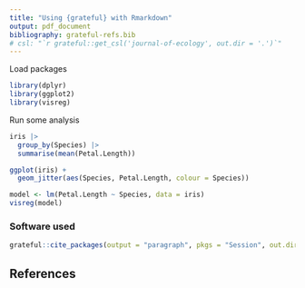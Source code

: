 ```yaml
---
title: "Using {grateful} with Rmarkdown"
output: pdf_document
bibliography: grateful-refs.bib
# csl: "`r grateful::get_csl('journal-of-ecology', out.dir = '.')`"
---
```


Load packages

```r
library(dplyr)
library(ggplot2)
library(visreg)
```

Run some analysis

```r
iris |> 
  group_by(Species) |> 
  summarise(mean(Petal.Length))

ggplot(iris) +
  geom_jitter(aes(Species, Petal.Length, colour = Species))

model <- lm(Petal.Length ~ Species, data = iris)
visreg(model)
```

### Software used

```r
grateful::cite_packages(output = "paragraph", pkgs = "Session", out.dir = ".")
```


## References
